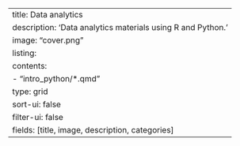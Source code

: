 ---
title: Data analytics
description: 'Data analytics materials using R and Python.'
image: "cover.png"
listing: 
  contents: 
    - "intro_python/*.qmd"
  type: grid
  sort-ui: false
  filter-ui: false
  fields: [title, image, description, categories]
---